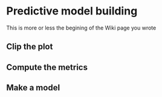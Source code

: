 # Predictive model building

This is more or less the begining of the Wiki page you wrote

## Clip the plot

## Compute the metrics

## Make a model
